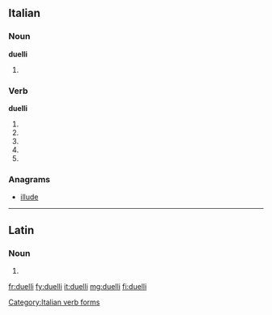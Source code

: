==Italian==

===Noun===
'''duelli''' {{m}}

# {{plural of|duello|lang=it}}

===Verb===
'''duelli'''

# {{conjugation of|duellare||2|s|pres|ind|lang=it}}
# {{conjugation of|duellare||1|s|pres|sub|lang=it}}
# {{conjugation of|duellare||2|s|pres|sub|lang=it}}
# {{conjugation of|duellare||3|s|pres|sub|lang=it}}
# {{conjugation of|duellare||3|s|imp|lang=it}}

===Anagrams===
* [[illude#Italian|illude]]

[[Category:Italian verb forms]]

----

==Latin==

===Noun===
{{la-noun-form|duellī}}

# {{inflection of|duellum|duellum|gen|s|lang=la}}

[[fr:duelli]]
[[fy:duelli]]
[[it:duelli]]
[[mg:duelli]]
[[fi:duelli]]